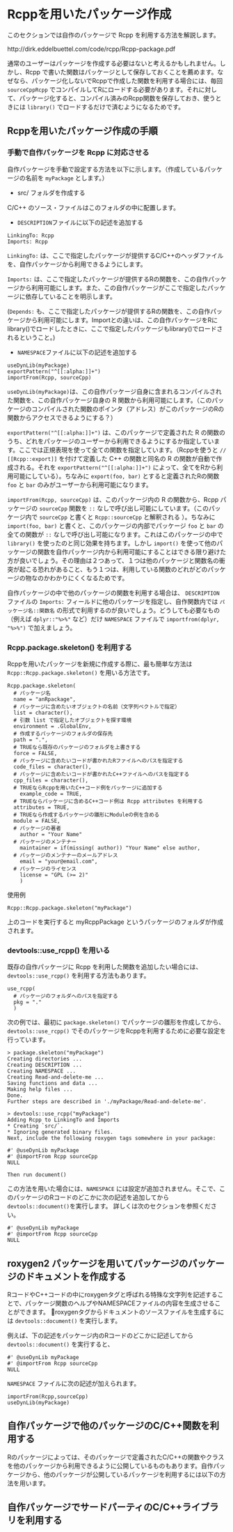 # Rcppを用いたパッケージ作成

このセクションでは自作のパッケージで Rcpp を利用する方法を解説します。

http://dirk.eddelbuettel.com/code/rcpp/Rcpp-package.pdf


通常のユーザーはパッケージを作成する必要はないと考えるかもしれません。しかし、Rcpp で書いた関数はパッケージとして保存しておくことを薦めます。なぜなら、パッケージ化しないでRcppで作成した関数を利用する場合には、毎回 `sourceCppRcpp` でコンパイルしてRにロードする必要があります。それに対して、パッケージ化すると、コンパイル済みのRcpp関数を保存しておき、使うときには `library()` でロードするだけで済むようになるためです。

## Rcppを用いたパッケージ作成の手順


### 手動で自作パッケージを Rcpp に対応させる

自作パッケージを手動で設定する方法を以下に示します。（作成しているパッケージの名前を `myPackage` とします。）

* src/ フォルダを作成する

C/C++ のソース・ファイルはこのフォルダの中に配置します。

* `DESCRIPTION`ファイルに以下の記述を追加する

```
LinkingTo: Rcpp
Imports: Rcpp
```

`LinkingTo:` は、ここで指定したパッケージが提供するC/C++のヘッダファイルを、自作パッケージから利用できるようにします。

`Imports:` は、ここで指定したパッケージが提供するRの関数を、この自作パッケージから利用可能にします。また、この自作パッケージがここで指定したパッケージに依存していることを明示します。

(`Depends:` も、ここで指定したパッケージが提供するRの関数を、この自作パッケージから利用可能にします。Importとの違いは、この自作パッケージをRにlibrary()でロードしたときに、ここで指定したパッケージもlibrary()でロードされるということ。)


* `NAMESPACE`ファイルに以下の記述を追加する

```
useDynLib(myPackage)
exportPattern("^[[:alpha:]]+")
importFrom(Rcpp, sourceCpp)
```

`useDynLib(myPackage)`は、この自作パッケージ自身に含まれるコンパイルされた関数を、この自作パッケージ自身の R 関数から利用可能にします。（このパッケージのコンパイルされた関数のポインタ（アドレス）がこのパッケージのRの関数からアクセスできるようにする？）

`exportPattern("^[[:alpha:]]+")` は、このパッケージで定義された R の関数のうち、どれをパッケージのユーザーから利用できるようにするか指定しています。ここでは正規表現を使って全ての関数を指定しています。（Rcppを使うと `// [[Rcpp::export]]` を付けて定義した C++ の関数と同名の R の関数が自動で作成される。それを `exportPattern("^[[:alpha:]]+")` によって、全てをRから利用可能にしている）。ちなみに `export(foo, bar)` とすると定義されたRの関数 `foo` と `bar` のみがユーザーから利用可能になります。

`importFrom(Rcpp, sourceCpp)` は、このパッケージ内の R の関数から、Rcpp パッケージの `sourceCpp` 関数を `::` なしで呼び出し可能にしています。（このパッケージ内で `sourceCpp` と書くと `Rcpp::sourceCpp` と解釈される ）。ちなみに `import(foo, bar)` と書くと、このパッケージの内部でパッケージ `foo` と `bar` の全ての関数が `::` なしで呼び出し可能になります。これはこのパッケージの中で `library()` を使ったのと同じ効果を持ちます。しかし `import()` を使って他のパッケージの関数を自作パッケージ内から利用可能にすることはできる限り避けた方が良いでしょう。その理由は２つあって、１つは他のパッケージと関数名の衝突が起こる恐れがあること、もう１つは、利用している関数のどれがどのパッケージの物なのかわかりにくくなるためです。

自作パッケージの中で他のパッケージの関数を利用する場合は、 `DESCRIPTION` ファイルの `Imports:` フィールドに他のパッケージを指定し、自作関数内では `パッケージ名::関数名` の形式で利用するのが良いでしょう。どうしても必要なもの（例えば `dplyr::"%>%"` など）だけ `NAMESPACE` ファイルで `importfrom(dplyr, "%>%")` で加えましょう。




### Rcpp.package.skeleton() を利用する

Rcppを用いたパッケージを新規に作成する際に、最も簡単な方法は `Rcpp::Rcpp.package.skeleton()` を用いる方法です。

```
Rcpp.package.skeleton(
  # パッケージ名
  name = "anRpackage",
  # パッケージに含めたいオブジェクトの名前（文字列ベクトルで指定）
  list = character(),
  # 引数 list で指定したオブジェクトを探す環境
  environment = .GlobalEnv,
  # 作成するパッケージのフォルダの保存先
  path = ".",
  # TRUEなら既存のパッケージのフォルダを上書きする
  force = FALSE,
  # パッケージに含めたいコードが書かれたRファイルへのパスを指定する
  code_files = character(),
  # パッケージに含めたいコードが書かれたC++ファイルへのパスを指定する
  cpp_files = character(),
  # TRUEならRcppを用いたC++コード例をパッケージに追加する
	example_code = TRUE,
  # TRUEならパッケージに含めるC++コード例は Rcpp attributes を利用する
  attributes = TRUE,
  # TRUEなら作成するパッケージの雛形にModuleの例を含める
  module = FALSE,
  # パッケージの著者
	author = "Your Name"
  # パッケージのメンテナー
	maintainer = if(missing( author)) "Your Name" else author,
  # パッケージのメンテナーのメールアドレス
	email = "your@email.com",
  # パッケージのライセンス
	license = "GPL (>= 2)"
	)
```

使用例

```
Rcpp::Rcpp.package.skeleton("myPackage")
```

上のコードを実行すると myRcppPackage というパッケージのフォルダが作成されます。


### devtools::use_rcpp() を用いる

既存の自作パッケージに Rcpp を利用した関数を追加したい場合には、`devtools::use_rcpp()` を利用する方法もあります。

```
use_rcpp(
  # パッケージのフォルダへのパスを指定する
  pkg = "." 
  )
```

次の例では、最初に `package.skeleton()` でパッケージの雛形を作成してから、`devtools::use_rcpp()` でそのパッケージをRcppを利用するために必要な設定を行っています。

```
> package.skeleton("myPackage")
Creating directories ...
Creating DESCRIPTION ...
Creating NAMESPACE ...
Creating Read-and-delete-me ...
Saving functions and data ...
Making help files ...
Done.
Further steps are described in './myPackage/Read-and-delete-me'.

> devtools::use_rcpp("myPackage")
Adding Rcpp to LinkingTo and Imports
* Creating `src/`.
* Ignoring generated binary files.
Next, include the following roxygen tags somewhere in your package:

#' @useDynLib myPackage
#' @importFrom Rcpp sourceCpp
NULL

Then run document()
```

この方法を用いた場合には、`NAMESPACE` には設定が追加されません。そこで、このパッケージのRコードのどこかに次の記述を追加してから `devtools::document()`を実行します。
詳しくは次のセクションを参照ください。

```
#' @useDynLib myPackage
#' @importFrom Rcpp sourceCpp
NULL
```


## roxygen2 パッケージを用いてパッケージのパッケージのドキュメントを作成する

RコードやC++コードの中にroxygenタグと呼ばれる特殊な文字列を記述することで、パッケージ関数のヘルプやNAMESPACEファイルの内容を生成させることができます。

roxygenタグからドキュメントのソースファイルを生成するには `devtools::document()` を実行します。

例えば、下の記述をパッケージ内のRコードのどこかに記述してから `devtools::document()` を実行すると、

```
#' @useDynLib myPackage
#' @importFrom Rcpp sourceCpp
NULL
```
`NAMESPACE` ファイルに次の記述が加えられます。

```
importFrom(Rcpp,sourceCpp)
useDynLib(myPackage)
```








## 自作パッケージで他のパッケージのC/C++関数を利用する

Rのパッケージによっては、そのパッケージで定義されたC/C++の関数やクラスを他のパッケージから利用できるように公開しているものもあります。自作パッケージから、他のパッケージが公開しているパッケージを利用するには以下の方法を用います。








## 自作パッケージでサードパーティのC/C++ライブラリを利用する
